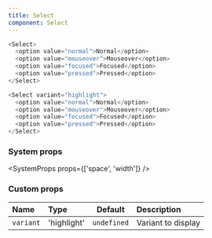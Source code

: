 ```yaml
---
title: Select
component: Select
---
```


```js live=true
<Select>
  <option value="normal">Normal</option>
  <option value="mouseover">Mouseover</option>
  <option value="focused">Focused</option>
  <option value="pressed">Pressed</option>
</Select>
```

```js live=true
<Select variant="highlight">
  <option value="normal">Normal</option>
  <option value="mouseover">Mouseover</option>
  <option value="focused">Focused</option>
  <option value="pressed">Pressed</option>
</Select>
```

### System props

<SystemProps props={['space', 'width']} />

### Custom props

| Name      | Type        |   Default   | Description        |
| :-------- | :---------- | :---------: | :----------------- |
| `variant` | 'highlight' | `undefined` | Variant to display |
